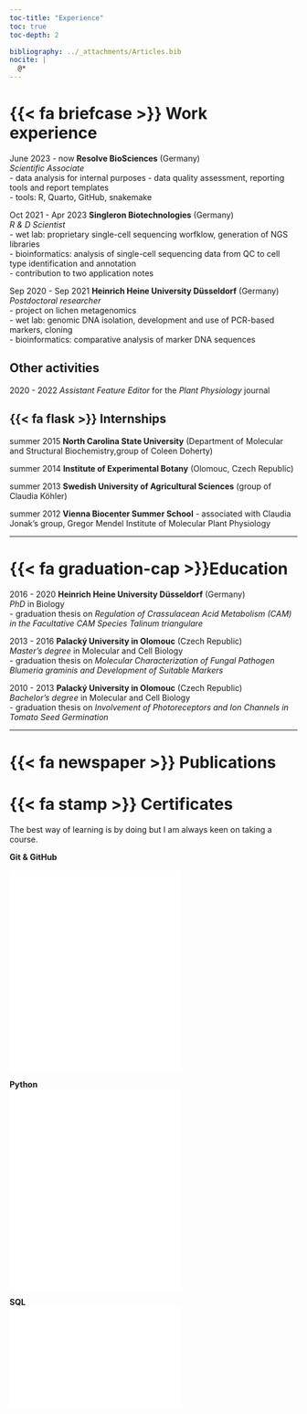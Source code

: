 ```yaml
---
toc-title: "Experience"
toc: true
toc-depth: 2

bibliography: ../_attachments/Articles.bib
nocite: |
  @*
---
```


# {{< fa briefcase >}} Work experience

June 2023 - now **Resolve BioSciences** (Germany)  
*Scientific Associate*  
  - data analysis for internal purposes - data quality assessment, reporting tools and report templates  
  - tools: R, Quarto, GitHub, snakemake  

Oct 2021 - Apr 2023 **Singleron Biotechnologies** (Germany)  
*R & D Scientist*  
  - wet lab: proprietary single-cell sequencing worfklow, generation of NGS libraries  
  - bioinformatics: analysis of single-cell sequencing data from QC to cell type identification and annotation  
  - contribution to two application notes  

Sep 2020 - Sep 2021 **Heinrich Heine University Düsseldorf** (Germany)  
*Postdoctoral researcher*  
  - project on lichen metagenomics  
  - wet lab: genomic DNA isolation, development and use of PCR-based markers, cloning  
  - bioinformatics: comparative analysis of marker DNA sequences  

## Other activities

2020 - 2022 *Assistant Feature Editor* for the *Plant Physiology* journal  

## {{< fa flask >}} Internships

summer 2015 **North Carolina State University** (Department of Molecular and Structural Biochemistry,group of Coleen Doherty)  

summer 2014 **Institute of Experimental Botany** (Olomouc, Czech Republic)  

summer 2013 **Swedish University of Agricultural Sciences** (group of Claudia Köhler)  

summer 2012 **Vienna Biocenter Summer School** - associated with Claudia Jonak's group, Gregor Mendel Institute of Molecular Plant Physiology  

---------------

# {{< fa graduation-cap >}}Education

2016 - 2020 **Heinrich Heine University Düsseldorf** (Germany)  
*PhD* in Biology  
  - graduation thesis on *Regulation of Crassulacean Acid Metabolism (CAM) in the Facultative CAM Species Talinum triangulare*  

2013 - 2016 **Palacký University in Olomouc** (Czech Republic)  
*Master's degree* in Molecular and Cell Biology  
  - graduation thesis on *Molecular Characterization of Fungal Pathogen Blumeria graminis and Development of Suitable Markers*  

2010 - 2013 **Palacký University in Olomouc** (Czech Republic)  
*Bachelor's degree* in Molecular and Cell Biology  
  - graduation thesis on *Involvement of Photoreceptors and Ion Channels in Tomato Seed Germination*  

---------

# {{< fa newspaper >}} Publications

:::{#refs}
:::


# {{< fa stamp >}} Certificates

The best way of learning is by doing but I am always keen on taking a course.  

**Git & GitHub**  
<br>
![git foundations](../_attachments/certificates/git-foundations.pdf){group="git-gallery" height=175px}
![github intermediate](../_attachments/certificates/github-intermediate-concepts.pdf){group="git-gallery" height=175px}

**Python**
<br>
![python introduction](../_attachments/certificates/py-introduction-to.pdf){group="git-gallery" height=175px}
![python intermediate](../_attachments/certificates/py-intermediate.pdf){group="git-gallery" height=175px}

**SQL**
<br>
![SQL introduction](../_attachments/certificates/sql-introduction.pdf){group="git-gallery" height=175px}

